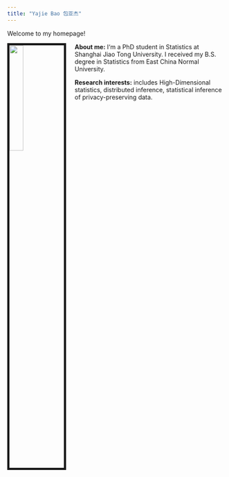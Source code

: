```yaml
---
title: "Yajie Bao 包亚杰"
---
```


Welcome to my homepage!

<img src="./figs/me.jpeg" style="width:25%; border:5px solid; margin-right: 20px" align="left">


__About me:__ I‘m a PhD student in Statistics at Shanghai Jiao Tong University. I received my B.S. degree in Statistics from East China Normal University. 

__Research interests:__ includes High-Dimensional statistics, distributed inference, statistical inference of privacy-preserving data.
